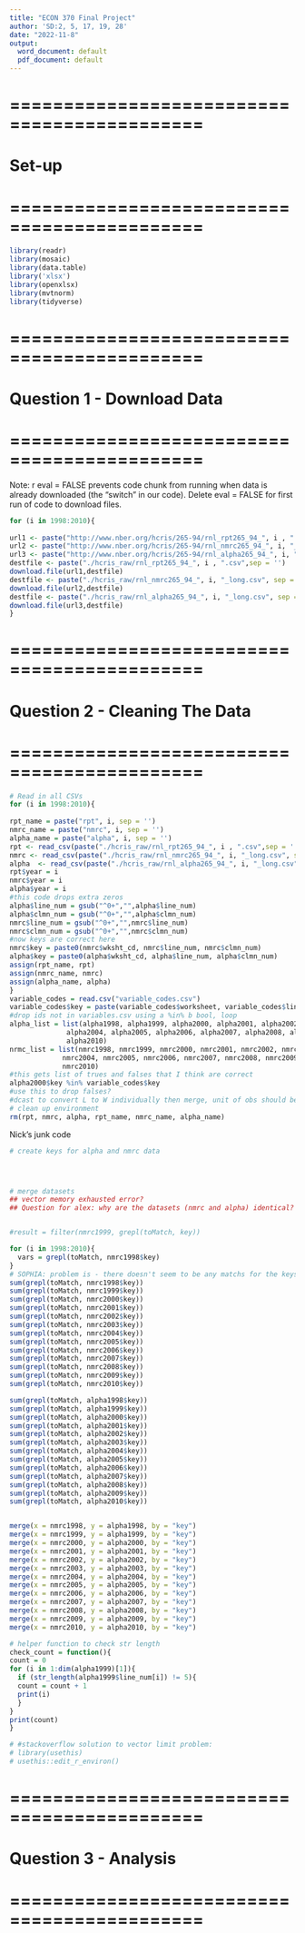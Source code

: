 ```yaml
---
title: "ECON 370 Final Project"
author: 'SD:2, 5, 17, 19, 28' 
date: "2022-11-8"
output:
  word_document: default
  pdf_document: default
---
```

# ============================================
# Set-up
# ============================================
```r
library(readr)
library(mosaic)
library(data.table)
library('xlsx')
library(openxlsx)
library(mvtnorm)
library(tidyverse)
```
# ============================================
# Question 1 - Download Data
# ============================================

Note: r eval = FALSE prevents code chunk from running when data is already downloaded (the "switch" in our code).
Delete eval = FALSE for first run of code to download files.
```r
for (i in 1998:2010){
  
url1 <- paste("http://www.nber.org/hcris/265-94/rnl_rpt265_94_", i , ".csv",sep = '')
url2 <- paste("http://www.nber.org/hcris/265-94/rnl_nmrc265_94_", i, "_long.csv", sep = '')
url3 <- paste("http://www.nber.org/hcris/265-94/rnl_alpha265_94_", i, "_long.csv", sep = '')
destfile <- paste("./hcris_raw/rnl_rpt265_94_", i , ".csv",sep = '')
download.file(url1,destfile)
destfile <- paste("./hcris_raw/rnl_nmrc265_94_", i, "_long.csv", sep = '')
download.file(url2,destfile)
destfile <- paste("./hcris_raw/rnl_alpha265_94_", i, "_long.csv", sep = '')
download.file(url3,destfile)
}
```

# ============================================
# Question 2 - Cleaning The Data
# ============================================

```r
# Read in all CSVs
for (i in 1998:2010){
  
rpt_name = paste("rpt", i, sep = '')
nmrc_name = paste("nmrc", i, sep = '')
alpha_name = paste("alpha", i, sep = '')
rpt <- read_csv(paste("./hcris_raw/rnl_rpt265_94_", i , ".csv",sep = ''), show_col_types = F)
nmrc <- read_csv(paste("./hcris_raw/rnl_nmrc265_94_", i, "_long.csv", sep = ''), show_col_types = F)
alpha  <- read_csv(paste("./hcris_raw/rnl_alpha265_94_", i, "_long.csv", sep = ''), show_col_types = F)
rpt$year = i
nmrc$year = i
alpha$year = i
#this code drops extra zeros
alpha$line_num = gsub("^0+","",alpha$line_num)
alpha$clmn_num = gsub("^0+","",alpha$clmn_num)
nmrc$line_num = gsub("^0+","",nmrc$line_num)
nmrc$clmn_num = gsub("^0+","",nmrc$clmn_num)
#now keys are correct here
nmrc$key = paste0(nmrc$wksht_cd, nmrc$line_num, nmrc$clmn_num)
alpha$key = paste0(alpha$wksht_cd, alpha$line_num, alpha$clmn_num)
assign(rpt_name, rpt)
assign(nmrc_name, nmrc)
assign(alpha_name, alpha)
}
variable_codes = read.csv("variable_codes.csv")
variable_codes$key = paste(variable_codes$worksheet, variable_codes$line, variable_codes$column, sep = '')
#drop ids not in variables.csv using a %in% b bool, loop
alpha_list = list(alpha1998, alpha1999, alpha2000, alpha2001, alpha2002, alpha2003,
              alpha2004, alpha2005, alpha2006, alpha2007, alpha2008, alpha2009,
              alpha2010)
nrmc_list = list(nmrc1998, nmrc1999, nmrc2000, nmrc2001, nmrc2002, nmrc2003,
             nmrc2004, nmrc2005, nmrc2006, nmrc2007, nmrc2008, nmrc2009,
             nmrc2010)
#this gets list of trues and falses that I think are correct
alpha2000$key %in% variable_codes$key
#use this to drop falses?
#dcast to convert L to W individually then merge, unit of obs should be report after this
# clean up environment
rm(rpt, nmrc, alpha, rpt_name, nmrc_name, alpha_name)
```
Nick's junk code 
```r
# create keys for alpha and nmrc data




# merge datasets
## vector memory exhausted error? 
## Question for alex: why are the datasets (nmrc and alpha) identical? 


#result = filter(nmrc1999, grepl(toMatch, key))

for (i in 1998:2010){
  vars = grepl(toMatch, nmrc1998$key)
}
# SOPHIA: problem is - there doesn't seem to be any matchs for the keys in any of the datafranes, 
sum(grepl(toMatch, nmrc1998$key))
sum(grepl(toMatch, nmrc1999$key))
sum(grepl(toMatch, nmrc2000$key))
sum(grepl(toMatch, nmrc2001$key))
sum(grepl(toMatch, nmrc2002$key))
sum(grepl(toMatch, nmrc2003$key))
sum(grepl(toMatch, nmrc2004$key))
sum(grepl(toMatch, nmrc2005$key))
sum(grepl(toMatch, nmrc2006$key))
sum(grepl(toMatch, nmrc2007$key))
sum(grepl(toMatch, nmrc2008$key))
sum(grepl(toMatch, nmrc2009$key))
sum(grepl(toMatch, nmrc2010$key))

sum(grepl(toMatch, alpha1998$key))
sum(grepl(toMatch, alpha1999$key))
sum(grepl(toMatch, alpha2000$key))
sum(grepl(toMatch, alpha2001$key))
sum(grepl(toMatch, alpha2002$key))
sum(grepl(toMatch, alpha2003$key))
sum(grepl(toMatch, alpha2004$key))
sum(grepl(toMatch, alpha2005$key))
sum(grepl(toMatch, alpha2006$key))
sum(grepl(toMatch, alpha2007$key))
sum(grepl(toMatch, alpha2008$key))
sum(grepl(toMatch, alpha2009$key))
sum(grepl(toMatch, alpha2010$key))


merge(x = nmrc1998, y = alpha1998, by = "key")
merge(x = nmrc1999, y = alpha1999, by = "key")
merge(x = nmrc2000, y = alpha2000, by = "key")
merge(x = nmrc2001, y = alpha2001, by = "key")
merge(x = nmrc2002, y = alpha2002, by = "key")
merge(x = nmrc2003, y = alpha2003, by = "key")
merge(x = nmrc2004, y = alpha2004, by = "key")
merge(x = nmrc2005, y = alpha2005, by = "key")
merge(x = nmrc2006, y = alpha2006, by = "key")
merge(x = nmrc2007, y = alpha2007, by = "key")
merge(x = nmrc2008, y = alpha2008, by = "key")
merge(x = nmrc2009, y = alpha2009, by = "key")
merge(x = nmrc2010, y = alpha2010, by = "key")

# helper function to check str length
check_count = function(){
count = 0
for (i in 1:dim(alpha1999)[1]){
  if (str_length(alpha1999$line_num[i]) != 5){
  count = count + 1
  print(i)
  }
}
print(count)
}

# #stackoverflow solution to vector limit problem: 
# library(usethis) 
# usethis::edit_r_environ()
```


# ============================================
# Question 3 - Analysis 
# ============================================